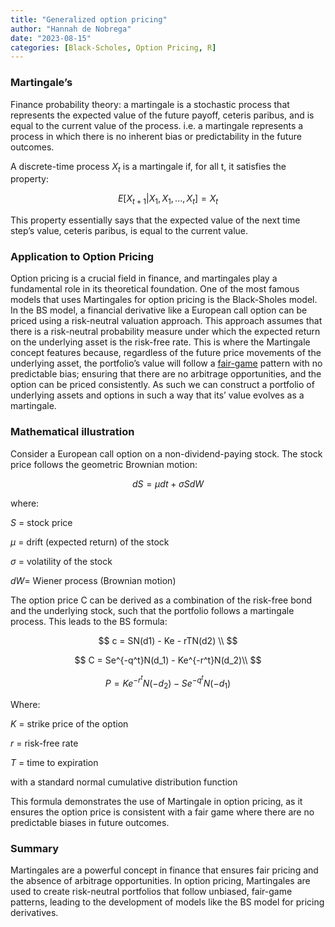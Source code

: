 ```yaml
---
title: "Generalized option pricing"
author: "Hannah de Nobrega"
date: "2023-08-15"
categories: [Black-Scholes, Option Pricing, R] 
---
```




### Martingale’s

Finance probability theory: a martingale is a stochastic process that represents the expected value of the future payoff, ceteris paribus, and is equal to the current value of the process.  i.e. a martingale represents a process in which there is no inherent bias or predictability in the future outcomes. 

A discrete-time process $X_t$  is a martingale if, for all t, it satisfies the property:

$$
E[X_{t+1}|X_1, X_1,...,X_t] = X_t
$$

This property essentially says that the expected value of the next time step’s value, ceteris paribus, is equal to the current value.

### Application to Option Pricing

Option pricing is a crucial field in finance, and martingales play a fundamental role in its theoretical foundation. One of the most famous models that uses Martingales for option pricing is the Black-Sholes model. In the BS model, a financial derivative like a European call option can be priced using a risk-neutral valuation approach. This approach assumes that there is a risk-neutral probability measure under which the expected return on the underlying asset is the risk-free rate. This is where the Martingale concept features because, regardless of the future price movements of the underlying asset, the portfolio’s value will follow a [fair-game](https://www.notion.so/Fair-Game-a43ba580ed92409d955587c8cb9d973c?pvs=21) pattern with no predictable bias; ensuring that there are no arbitrage opportunities, and the option can be priced consistently.  As such we can construct a portfolio of underlying assets and options in such a way that its’ value evolves as a martingale. 

### Mathematical illustration

Consider a European call option on a non-dividend-paying stock. The stock price follows the geometric Brownian motion:

$$
dS = \mu dt + \sigma S dW
$$

where: 

$S$  = stock price

$\mu$ = drift (expected return) of the stock

$\sigma$ = volatility of the stock

$dW$= Wiener process (Brownian motion)

The option price C can be derived as a combination of the risk-free bond and the underlying stock, such that the portfolio follows a martingale process. This leads to the BS formula:

$$
c = SN(d1) - Ke - rTN(d2) \\
$$

$$
C = Se^{-q^t}N(d_1) - Ke^{-r^t}N(d_2)\\
$$

$$
P = Ke^{-r^t}N(-d_2)- Se^{-q^t}N(-d_1)
$$

Where:

$K$ = strike price of the option

$r$ = risk-free rate

$T$ = time to expiration

with a standard normal cumulative distribution function

This formula demonstrates the use of Martingale in option pricing, as it ensures the option price is consistent with a fair game where there are no predictable biases in future outcomes.

### Summary

Martingales are a powerful concept in finance that ensures fair pricing and the absence of arbitrage opportunities. In option pricing, Martingales are used to create risk-neutral portfolios that follow unbiased, fair-game patterns, leading to the development of models like the BS model for pricing derivatives.